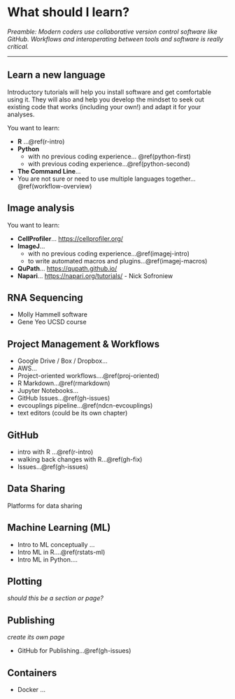 # What should I learn? {#what-to-learn}

<!---
A great thing about modern computation is that there are multiple ways to do the same thing. But this can also be a really challenging thing too: what should you learn? And in which order?

Modern scientific coders use don't just know a single language or tool, they know enough about a few tools along with a suite of concepts that help them develop workflows and interoperate between languages and software to do their analytical research. Learning one language to do a task at hand can help you develop skills and mindsets that can be transferrable when you come upon other tasks. 
--->

*Preamble: Modern coders use collaborative version control software like GitHub. Workflows and interoperating between tools and software is really critical.*


<!---
*Add opening narratives/personas: you are running other people's scripts but need a workflow, you have your own data but don't know how to analyze it...*

Recommendations: keep a diary, 
- articulate your problem so you can google it
- look for topics that are useful and recent, community vetted (trust)
- keep a record for yourself. In many ways, this book is a record 
to help you as a researcher identify which skills you need to develop and be deliberate about *why*.

Different learner styles, more directed self-taught less wasted time and wheels reinvented.

<!---We've often never had these conversations and this book tries to provide an opportunity.

Quotes: 
- " Part of learning how to be an effective computational biologist is to learn how to learn efficiently."
- "I think it’s really hard for new people to jump in. The learning curves can be steep, and it’s hard for them to judge how much should they expect "


--->



---
## Learn a new language
Introductory tutorials will help you install software and get comfortable using it. They will also and help you develop the mindset to seek out existing code that works (including your own!) and adapt it for your analyses. 

<!---There are often stereotypes about programming languages that --->

You want to learn: 

- **R** ...\@ref(r-intro)  
- **Python**
  - with no previous coding experience... \@ref(python-first)
  - with previous coding experience...\@ref(python-second) 
- **The Command Line**...  
- You are not sure or need to use multiple languages together...\@ref(workflow-overview)  

## Image analysis 

<!---(single cell)--->

You want to learn: 

- **CellProfiler**...  <https://cellprofiler.org/>
- **ImageJ**...
  - with no previous coding experience...\@ref(imagej-intro)
  - to write automated macros and plugins...\@ref(imagej-macros)
- **QuPath**...  <https://qupath.github.io/>
- **Napari**... <https://napari.org/tutorials/> - Nick Sofroniew
<!---but right now if you're working in Python and doing image analysis you can get going from here--->
<!--- - streamline your current workflow... --- with R/Python...--->

## RNA Sequencing

- Molly Hammell software
- Gene Yeo UCSD course


## Project Management & Workflows

- Google Drive / Box / Dropbox...
- AWS...
- Project-oriented workflows....\@ref(proj-oriented)
- R Markdown...\@ref(rmarkdown)
- Jupyter Notebooks...
- GitHub Issues...\@ref(gh-issues)
- evcouplings pipeline...\@ref(ndcn-evcouplings)
- text editors (could be its own chapter)

## GitHub

- intro with R ...\@ref(r-intro)
- walking back changes with R...\@ref(gh-fix)
- Issues...\@ref(gh-issues)

<!---
## Manuscripts

- should I use latex? Overleaf
- Rmd
--->

## Data Sharing
Platforms for data sharing <!---Gene Yeo CRED portal as an example:) ) https://www.dropbox.com/s/9gvep1mkqxsj7g1/CRED_slides.pptx?dl=0)

-->

## Machine Learning (ML)

<!--- tensorflow, fast.ai, Kelly Brock--->

- Intro to ML conceptually ...
- Intro ML in R....\@ref(rstats-ml)  
- Intro ML in Python....

## Plotting 
*should this be a section or page?*


## Publishing
*create its own page* 

- GitHub for Publishing...\@ref(gh-issues)

<!---manuscripts and preprints --->


## Containers
- Docker ...
